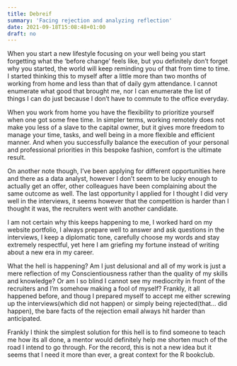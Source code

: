 ```yaml
---
title: Debreif
summary: 'Facing rejection and analyzing reflection'
date: 2021-09-18T15:08:48+01:00
draft: no
---
```



When you start a new lifestyle focusing on your well being you start forgetting what the 'before change' feels like, but you definitely don't forget why you started, the world will keep reminding you of that from time to time. I started thinking this to myself after a little more than two months of working from home and less than that of daily gym attendance. I cannot enumerate what good that brought me, nor I can enumerate the list of things I can do just because I don't have to commute to the office everyday. 

When you work from home you have the flexibility to prioritize yourself when one got some free time. In simpler terms, working remotely does not make you less of a slave to the capital owner, but it gives more freedom to manage your time, tasks, and well being in a more flexible and efficient manner. And when you successfully balance the execution of your personal and professional priorities in this bespoke fashion, comfort is the ultimate result.

On another note though, I've been applying for different opportunities here and there as a data analyst, however I don't seem to be lucky enough to actually get an offer, other colleagues have been complaining about the same outcome as well. The last opportunity I applied for I thought I did very well in the interviews, it seems however that the competition is harder than I thought it was, the recruiters went with another candidate. 

I am not certain why this keeps happening to me, I worked hard on my website portfolio, I always prepare well to answer and ask questions in the interviews, I keep a diplomatic tone, carefully choose my words and stay extremely respectful, yet here I am griefing my fortune instead of writing about a new era in my career. 

What the hell is happening? Am I just delusional and all of my work is just a mere reflection of my Conscientiousness rather than the quality of my skills and knowledge? Or am I so blind I cannot see my mediocrity in front of the recruiters and I'm somehow making a fool of myself? Frankly, it all happened before, and thoug I prepared myself to accept me either screwing up the interviews(which did not happen) or simply being rejected(that... did happen), the bare facts of the rejection email always hit harder than anticipated. 

Frankly I think the simplest solution for this hell is to find someone to teach me how its all done, a mentor would definitely help me shorten much of the road I intend to go through. For the record, this is not a new idea but it seems that I need it more than ever, a great context for the R bookclub.

